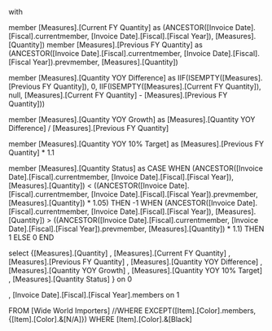 
with 

member [Measures].[Current FY Quantity] as (ANCESTOR([Invoice Date].[Fiscal].currentmember, [Invoice Date].[Fiscal].[Fiscal Year]), [Measures].[Quantity])
member [Measures].[Previous FY Quantity] as (ANCESTOR([Invoice Date].[Fiscal].currentmember, [Invoice Date].[Fiscal].[Fiscal Year]).prevmember, [Measures].[Quantity])

member [Measures].[Quantity YOY Difference] as 
	IIF(ISEMPTY([Measures].[Previous FY Quantity]), 0, 
		IIF(ISEMPTY([Measures].[Current FY Quantity]), null,
			[Measures].[Current FY Quantity] - [Measures].[Previous FY Quantity]))

member [Measures].[Quantity YOY Growth] as [Measures].[Quantity YOY Difference] / [Measures].[Previous FY Quantity]

member [Measures].[Quantity YOY 10% Target] as [Measures].[Previous FY Quantity] * 1.1

member [Measures].[Quantity Status] as 
		CASE WHEN (ANCESTOR([Invoice Date].[Fiscal].currentmember, [Invoice Date].[Fiscal].[Fiscal Year]), [Measures].[Quantity]) 
					< ((ANCESTOR([Invoice Date].[Fiscal].currentmember, [Invoice Date].[Fiscal].[Fiscal Year]).prevmember, [Measures].[Quantity]) * 1.05)
			 THEN -1
			 WHEN (ANCESTOR([Invoice Date].[Fiscal].currentmember, [Invoice Date].[Fiscal].[Fiscal Year]), [Measures].[Quantity]) 
				   > ((ANCESTOR([Invoice Date].[Fiscal].currentmember, [Invoice Date].[Fiscal].[Fiscal Year]).prevmember, [Measures].[Quantity]) * 1.1)
			 THEN 1
			 ELSE 0
			 END


select {[Measures].[Quantity]
, [Measures].[Current FY Quantity]
, [Measures].[Previous FY Quantity]
, [Measures].[Quantity YOY Difference]
, [Measures].[Quantity YOY Growth]
, [Measures].[Quantity YOY 10% Target]
, [Measures].[Quantity Status]
} on 0

, [Invoice Date].[Fiscal].[Fiscal Year].members on 1

FROM [Wide World Importers]
//WHERE EXCEPT([Item].[Color].members,{[Item].[Color].&[N/A]})
WHERE [Item].[Color].&[Black]
